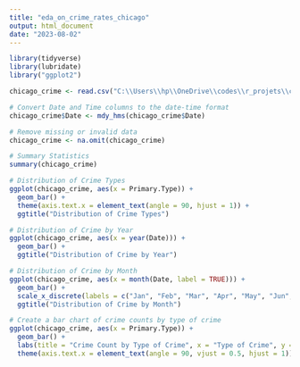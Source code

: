 ---
title: "eda_on_crime_rates_chicago"
output: html_document
date: "2023-08-02"
---

```{r setup, include=FALSE}
library(tidyverse)
library(lubridate)
library("ggplot2")
```

```{r cars}
chicago_crime <- read.csv("C:\\Users\\hp\\OneDrive\\codes\\r_projets\\crimes_rates\\Crimes_-_2001_to_Present.csv")
```

```{r pressure, echo=FALSE}
# Convert Date and Time columns to the date-time format
chicago_crime$Date <- mdy_hms(chicago_crime$Date)
```

```{r}
# Remove missing or invalid data
chicago_crime <- na.omit(chicago_crime)
```

```{r}
# Summary Statistics
summary(chicago_crime)
```

```{r}
# Distribution of Crime Types
ggplot(chicago_crime, aes(x = Primary.Type)) + 
  geom_bar() + 
  theme(axis.text.x = element_text(angle = 90, hjust = 1)) + 
  ggtitle("Distribution of Crime Types")
```


```{r}
# Distribution of Crime by Year
ggplot(chicago_crime, aes(x = year(Date))) + 
  geom_bar() + 
  ggtitle("Distribution of Crime by Year")
```

```{r}
# Distribution of Crime by Month
ggplot(chicago_crime, aes(x = month(Date, label = TRUE))) + 
  geom_bar() + 
  scale_x_discrete(labels = c("Jan", "Feb", "Mar", "Apr", "May", "Jun", "Jul", "Aug", "Sep", "Oct", "Nov", "Dec")) + 
  ggtitle("Distribution of Crime by Month")
```

```{r}
# Create a bar chart of crime counts by type of crime
ggplot(chicago_crime, aes(x = Primary.Type)) +
  geom_bar() +
  labs(title = "Crime Count by Type of Crime", x = "Type of Crime", y = "Count") +
  theme(axis.text.x = element_text(angle = 90, vjust = 0.5, hjust = 1))
```